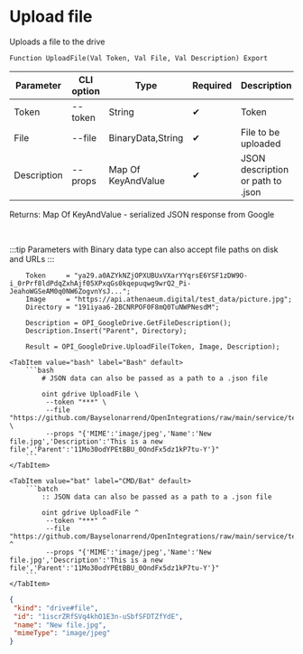 ﻿---
sidebar_position: 4
---


# Upload file
 Uploads a file to the drive



`Function UploadFile(Val Token, Val File, Val Description) Export`

  | Parameter | CLI option | Type | Required | Description |
  |-|-|-|-|-|
  | Token | --token | String | &#x2714; | Token |
  | File | --file | BinaryData,String | &#x2714; | File to be uploaded |
  | Description | --props | Map Of KeyAndValue | &#x2714; | JSON description or path to .json |

  
  Returns:  Map Of KeyAndValue - serialized JSON response from Google

<br/>

:::tip
Parameters with Binary data type can also accept file paths on disk and URLs
:::
<br/>



```bsl title="1C:Enterprise/OneScript code example"
    Token     = "ya29.a0AZYkNZjOPXUBUxVXarYYqrsE6YSF1zDW9O-i_0rPrf8ldPdqZxhAjf05XPxqGs0kqepuqwg9wrQ2_Pi-JeahoWGSeAM0q0NW6ZogvnYsJ...";
    Image     = "https://api.athenaeum.digital/test_data/picture.jpg";
    Directory = "191iyaa6-2BCNRPOF0F8mQ0TuNWPNesdM";

    Description = OPI_GoogleDrive.GetFileDescription();
    Description.Insert("Parent", Directory);

    Result = OPI_GoogleDrive.UploadFile(Token, Image, Description);
```
 

 <Tabs>
  
    <TabItem value="bash" label="Bash" default>
        ```bash
            # JSON data can also be passed as a path to a .json file
            
            oint gdrive UploadFile \
             --token "***" \
             --file "https://github.com/Bayselonarrend/OpenIntegrations/raw/main/service/test_data/picture.jpg" \
             --props "{'MIME':'image/jpeg','Name':'New file.jpg','Description':'This is a new file','Parent':'11Mo30odYPEtBBU_0OndFx5dz1kP7tu-Y'}"
        ```
    </TabItem>
  
    <TabItem value="bat" label="CMD/Bat" default>
        ```batch
            :: JSON data can also be passed as a path to a .json file
            
            oint gdrive UploadFile ^
             --token "***" ^
             --file "https://github.com/Bayselonarrend/OpenIntegrations/raw/main/service/test_data/picture.jpg" ^
             --props "{'MIME':'image/jpeg','Name':'New file.jpg','Description':'This is a new file','Parent':'11Mo30odYPEtBBU_0OndFx5dz1kP7tu-Y'}"
        ```
    </TabItem>
</Tabs>


```json title="Result"
{
 "kind": "drive#file",
 "id": "1iscrZRfSVq4khO1E3n-uSbfSFDTZfYdE",
 "name": "New file.jpg",
 "mimeType": "image/jpeg"
}
```
